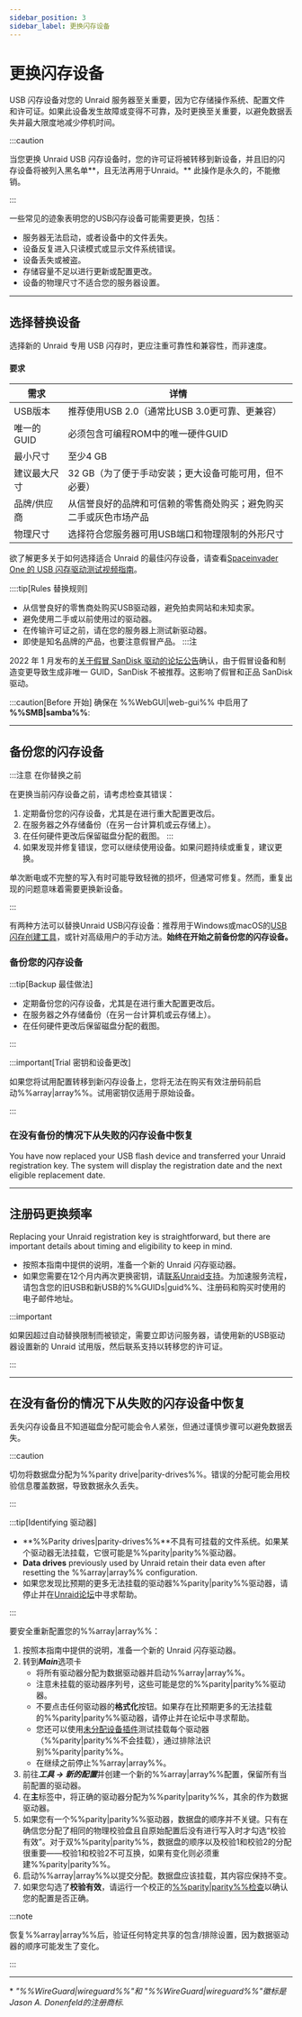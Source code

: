 ```yaml
---
sidebar_position: 3
sidebar_label: 更换闪存设备
---
```



# 更换闪存设备

USB 闪存设备对您的 Unraid 服务器至关重要，因为它存储操作系统、配置文件和许可证。如果此设备发生故障或变得不可靠，及时更换至关重要，以避免数据丢失并最大限度地减少停机时间。

:::caution

当您更换 Unraid USB 闪存设备时，您的许可证将被转移到新设备，并且旧的闪存设备将被列入黑名单\*\*，且无法再用于Unraid。\*\* 此操作是永久的，不能撤销。

:::

一些常见的迹象表明您的USB闪存设备可能需要更换，包括：

- 服务器无法启动，或者设备中的文件丢失。
- 设备反复进入只读模式或显示文件系统错误。
- 设备丢失或被盗。
- 存储容量不足以进行更新或配置更改。
- 设备的物理尺寸不适合您的服务器设置。

---

## 选择替换设备

选择新的 Unraid 专用 USB 闪存时，更应注重可靠性和兼容性，而非速度。

<h4>要求</h4>

| 需求      | 详情                                |
| ------- | --------------------------------- |
| USB版本   | 推荐使用USB 2.0（通常比USB 3.0更可靠、更兼容）    |
| 唯一的GUID | 必须包含可编程ROM中的唯一硬件GUID              |
| 最小尺寸    | 至少4 GB                            |
| 建议最大尺寸  | 32 GB（为了便于手动安装；更大设备可能可用，但不必要）     |
| 品牌/供应商  | 从信誉良好的品牌和可信赖的零售商处购买；避免购买二手或灰色市场产品 |
| 物理尺寸    | 选择符合您服务器可用USB端口和物理限制的外形尺寸         |

欲了解更多关于如何选择适合 Unraid 的最佳闪存设备，请查看[Spaceinvader One 的 USB 闪存驱动测试视频指南](https://www.youtube.com/watch?v=jjkaidlZmgs)。

::::tip[Rules 替换规则]

- 从信誉良好的零售商处购买USB驱动器，避免拍卖网站和未知卖家。
- 避免使用二手或以前使用过的驱动器。
- 在传输许可证之前，请在您的服务器上测试新驱动器。
- 即使是知名品牌的产品，也要注意假冒产品。
  :::注

2022 年 1 月发布的[关于假冒 SanDisk 驱动的论坛公告](https://forums.unraid.net/topic/119052-psa-on-sandisk-usbs/)确认，由于假冒设备和制造变更导致生成非唯一 GUID，SanDisk 不被推荐。这影响了假冒和正品 SanDisk 驱动。

:::caution[Before 开始]
确保在 %%WebGUI|web-gui%% 中启用了 **%%SMB|samba%%**:

---

## 备份您的闪存设备

:::注意 在你替换之前

在更换当前闪存设备之前，请考虑检查其错误：

1. 定期备份您的闪存设备，尤其是在进行重大配置更改后。
2. 在服务器之外存储备份（在另一台计算机或云存储上）。
3. 在任何硬件更改后保留磁盘分配的截图。
   :::
4. 如果发现并修复错误，您可以继续使用设备。如果问题持续或重复，建议更换。

单次断电或不完整的写入有时可能导致轻微的损坏，但通常可修复。然而，重复出现的问题意味着需要更换新设备。

:::

有两种方法可以替换Unraid USB闪存设备：推荐用于Windows或macOS的[USB闪存创建工具](https://unraid.net/download)，或针对高级用户的手动方法。**始终在开始之前备份您的闪存设备。**

### 备份您的闪存设备

<Tabs>
  <TabItem value="webgui" label="通过 WebGUI" default>
    <BackupUsingWebGUI />
  </TabItem>

  <TabItem value="手册" label="手动复制">
    <BackupManualMethod />
  </TabItem>
</Tabs>

:::tip[Backup 最佳做法]

- 定期备份您的闪存设备，尤其是在进行重大配置更改后。
- 在服务器之外存储备份（在另一台计算机或云存储上）。
- 在任何硬件更改后保留磁盘分配的截图。

:::

:::important[Trial 密钥和设备更改]

如果您将试用配置转移到新闪存设备上，您将无法在购买有效注册码前启动%%array|array%%。试用密钥仅适用于原始设备。

:::

### 在没有备份的情况下从失败的闪存设备中恢复

<Tabs>
  <TabItem value="创建者" label="使用USB创建工具" default>
    <ReplacementUsingCreator />
  </TabItem>

  <TabItem value="手册" label="手动方法">
    <ReplacementManualMethod />
  </TabItem>
</Tabs>

You have now replaced your USB flash device and transferred your Unraid registration key. The system will display the registration date and the next eligible replacement date.

---

## 注册码更换频率

Replacing your Unraid registration key is straightforward, but there are important details about timing and eligibility to keep in mind.

- 按照本指南中提供的说明，准备一个新的 Unraid 闪存驱动器。
- 如果您需要在12个月内再次更换密钥，请[联系Unraid支持](https://unraid.net/contact)。为加速服务流程，请包含您的旧USB和新USB的%%GUIDs|guid%%、注册码和购买时使用的电子邮件地址。

:::important

如果因超过自动替换限制而被锁定，需要立即访问服务器，请使用新的USB驱动器设置新的 Unraid 试用版，然后联系支持以转移您的许可证。

:::

---

## 在没有备份的情况下从失败的闪存设备中恢复

丢失闪存设备且不知道磁盘分配可能会令人紧张，但通过谨慎步骤可以避免数据丢失。

:::caution

切勿将数据盘分配为%%parity drive|parity-drives%%。错误的分配可能会用校验信息覆盖数据，导致数据永久丢失。

:::

:::tip[Identifying 驱动器]

- \*\*%%Parity drives|parity-drives%%\*\*不具有可挂载的文件系统。如果某个驱动器无法挂载，它很可能是%%parity|parity%%驱动器。
- **Data drives** previously used by Unraid retain their data even after resetting the %%array|array%% configuration.
- 如果您发现比预期的更多无法挂载的驱动器%%parity|parity%%驱动器，请停止并在[Unraid论坛](https://forums.unraid.net/)中寻求帮助。

:::

要安全重新配置您的%%array|array%%：

1. 按照本指南中提供的说明，准备一个新的 Unraid 闪存驱动器。
2. 转到***Main***选项卡
   - 将所有驱动器分配为数据驱动器并启动%%array|array%%。
   - 注意未挂载的驱动器序列号，这些可能是您的%%parity|parity%%驱动器。
   - 不要点击任何驱动器的**格式化**按钮。如果存在比预期更多的无法挂载的%%parity|parity%%驱动器，请停止并在论坛中寻求帮助。
   - 您还可以使用[未分配设备插件](https://unraid.net/community/apps?q=Unassigned%20Devices)测试挂载每个驱动器（%%parity|parity%%不会挂载），通过排除法识别%%parity|parity%%。
   - 在继续之前停止%%array|array%%。
3. 前往***工具 → 新的配置***并创建一个新的%%array|array%%配置，保留所有当前配置的驱动器。
4. 在**主**标签中，将正确的驱动器分配为%%parity|parity%%，其余的作为数据驱动器。
5. 如果您有一个%%parity|parity%%驱动器，数据盘的顺序并不关键。只有在确信您分配了相同的物理校验盘且自原始配置后没有进行写入时才勾选“校验有效”。对于双%%parity|parity%%，数据盘的顺序以及校验1和校验2的分配很重要——校验1和校验2不可互换，如果有变化则必须重建%%parity|parity%%。
6. 启动%%array|array%%以提交分配。数据盘应该挂载，其内容应保持不变。
7. 如果您勾选了**校验有效**，请运行一个校正的[%%parity|parity%%检查](../../using-unraid-to/manage-storage/array/array-health-and-maintenance.mdx#parity-checks)以确认您的配置是否正确。

:::note

恢复%%array|array%%后，验证任何特定共享的包含/排除设置，因为数据驱动器的顺序可能发生了变化。

:::

---

\* *"%%WireGuard|wireguard%%"和 "%%WireGuard|wireguard%%"徽标是Jason A. Donenfeld的注册商标.*
